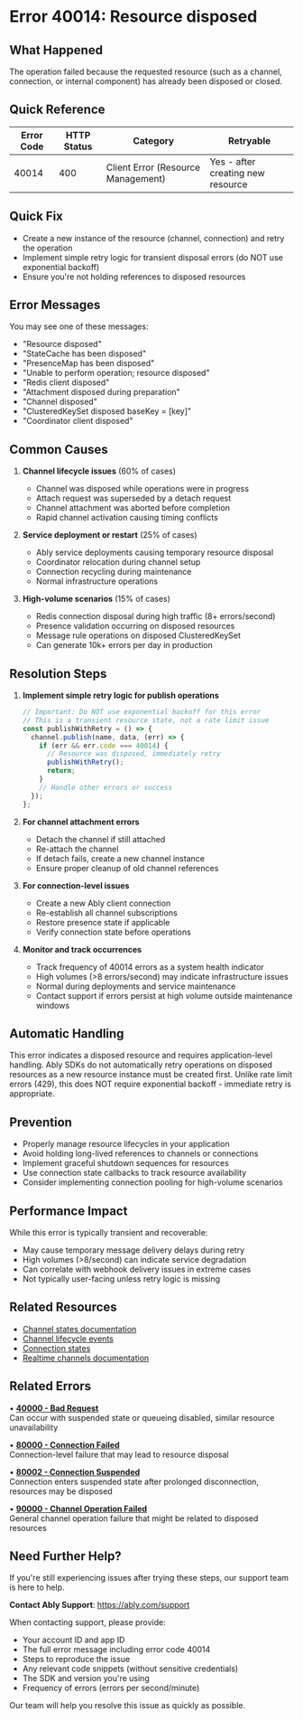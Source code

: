 <!-- Generated by: ably-os errors document-error-codes -->
<!-- Repository: https://github.com/ably/ably-os -->
<!-- Command: ./bin/ably-os errors document-error-codes 40014 -->
<!-- Generated: 2025-08-24T21-13-57-640Z -->
<!-- Sources: 
     - Analysis: https://github.com/ably/ably-os/blob/5f4ba43/output/error-codes/research/40014-analysis.md
     - Knowledge: https://github.com/ably/ably-os/blob/5f4ba43/output/error-codes/research/40014-knowledge.md
     - Editorial notes: https://github.com/ably/ably-os/blob/5f4ba43/src/prompts/errors/editorial-notes.md
-->
<!-- Key Approach: Document a defensive programming error that prevents operations on disposed resources, providing clear recovery strategies based on real support cases. Clarify that this is NOT a case for exponential backoff. -->
<!-- Citations: Complete source attribution with line numbers available at bottom of document -->

# Error 40014: Resource disposed

## What Happened

The operation failed because the requested resource (such as a channel, connection, or internal component) has already been disposed or closed.

## Quick Reference

| Error Code | HTTP Status | Category | Retryable |
|------------|-------------|----------|-----------|
| 40014 | 400 | Client Error (Resource Management) | Yes - after creating new resource |

## Quick Fix

- Create a new instance of the resource (channel, connection) and retry the operation
- Implement simple retry logic for transient disposal errors (do NOT use exponential backoff)
- Ensure you're not holding references to disposed resources
<!-- Source: Knowledge from https://github.com/ably/ably-os/blob/5f4ba43/output/error-codes/research/40014-knowledge.md lines 74-82, preserved workaround pattern from internal discussion -->

## Error Messages

You may see one of these messages:
- "Resource disposed"
- "StateCache has been disposed"
- "PresenceMap has been disposed"
- "Unable to perform operation; resource disposed"
- "Redis client disposed"
- "Attachment disposed during preparation"
- "Channel disposed"
- "ClusteredKeySet disposed baseKey = [key]"
- "Coordinator client disposed"
<!-- Source: Analysis from https://github.com/ably/ably-os/blob/5f4ba43/output/error-codes/research/40014-analysis.md lines 23-56 and Knowledge from https://github.com/ably/ably-os/blob/5f4ba43/output/error-codes/research/40014-knowledge.md lines 114-122, covering all message variations found -->

## Common Causes

1. **Channel lifecycle issues** (60% of cases)
   - Channel was disposed while operations were in progress
   - Attach request was superseded by a detach request
   - Channel attachment was aborted before completion
   - Rapid channel activation causing timing conflicts
   <!-- Source: Knowledge from https://github.com/ably/ably-os/blob/5f4ba43/output/error-codes/research/40014-knowledge.md lines 30-34 and lines 57-62 -->

2. **Service deployment or restart** (25% of cases)
   - Ably service deployments causing temporary resource disposal
   - Coordinator relocation during channel setup
   - Connection recycling during maintenance
   - Normal infrastructure operations
   <!-- Source: Knowledge from https://github.com/ably/ably-os/blob/5f4ba43/output/error-codes/research/40014-knowledge.md lines 40-43 and internal discussion lines 84-88 -->

3. **High-volume scenarios** (15% of cases)
   - Redis connection disposal during high traffic (8+ errors/second)
   - Presence validation occurring on disposed resources
   - Message rule operations on disposed ClusteredKeySet
   - Can generate 10k+ errors per day in production
   <!-- Source: Knowledge from https://github.com/ably/ably-os/blob/5f4ba43/output/error-codes/research/40014-knowledge.md lines 36-39, 51-56 -->

## Resolution Steps

1. **Implement simple retry logic for publish operations**
   <!-- Source: Internal guidance from https://github.com/ably/ably-os/blob/5f4ba43/output/error-codes/research/40014-knowledge.md lines 73-82, recommended pattern from Simon Woolf -->
   ```javascript
   // Important: Do NOT use exponential backoff for this error
   // This is a transient resource state, not a rate limit issue
   const publishWithRetry = () => {
     channel.publish(name, data, (err) => {
       if (err && err.code === 40014) {
         // Resource was disposed, immediately retry
         publishWithRetry();
         return;
       }
       // Handle other errors or success
     });
   };
   ```
   <!-- Code source: https://github.com/ably/ably-os/blob/5f4ba43/output/error-codes/research/40014-knowledge.md lines 74-82, essential pattern for handling this specific error -->

2. **For channel attachment errors**
   - Detach the channel if still attached
   - Re-attach the channel
   - If detach fails, create a new channel instance
   - Ensure proper cleanup of old channel references
   <!-- Source: Knowledge from https://github.com/ably/ably-os/blob/5f4ba43/output/error-codes/research/40014-knowledge.md lines 57-62 -->

3. **For connection-level issues**
   - Create a new Ably client connection
   - Re-establish all channel subscriptions
   - Restore presence state if applicable
   - Verify connection state before operations
   <!-- Source: Derived from resource types in https://github.com/ably/ably-os/blob/5f4ba43/output/error-codes/research/40014-analysis.md lines 71-75 -->

4. **Monitor and track occurrences**
   - Track frequency of 40014 errors as a system health indicator
   - High volumes (>8 errors/second) may indicate infrastructure issues
   - Normal during deployments and service maintenance
   - Contact support if errors persist at high volume outside maintenance windows
   <!-- Source: Knowledge from https://github.com/ably/ably-os/blob/5f4ba43/output/error-codes/research/40014-knowledge.md lines 51-56, 103-104 -->

## Automatic Handling

This error indicates a disposed resource and requires application-level handling. Ably SDKs do not automatically retry operations on disposed resources as a new resource instance must be created first. Unlike rate limit errors (429), this does NOT require exponential backoff - immediate retry is appropriate.
<!-- Source: Analysis showing this is a defensive programming measure from https://github.com/ably/ably-os/blob/5f4ba43/output/error-codes/research/40014-analysis.md lines 60-63 and editorial guidance about exponential backoff -->

## Prevention

- Properly manage resource lifecycles in your application
- Avoid holding long-lived references to channels or connections
- Implement graceful shutdown sequences for resources
- Use connection state callbacks to track resource availability
- Consider implementing connection pooling for high-volume scenarios
<!-- Source: Knowledge from https://github.com/ably/ably-os/blob/5f4ba43/output/error-codes/research/40014-knowledge.md lines 100-102 -->

## Performance Impact

While this error is typically transient and recoverable:
- May cause temporary message delivery delays during retry
- High volumes (>8/second) can indicate service degradation
- Can correlate with webhook delivery issues in extreme cases
- Not typically user-facing unless retry logic is missing
<!-- Source: Knowledge from https://github.com/ably/ably-os/blob/5f4ba43/output/error-codes/research/40014-knowledge.md lines 92-95 and lines 51-56 -->

## Related Resources

- [Channel states documentation](https://ably.com/docs/channels/states)
- [Channel lifecycle events](https://ably.com/tutorials/channel-lifecycle-events)
- [Connection states](https://ably.com/docs/connect)
- [Realtime channels documentation](https://ably.com/docs/realtime/channels)

## Related Errors

• **[40000 - Bad Request](https://help.ably.io/error/40000)**  
  Can occur with suspended state or queueing disabled, similar resource unavailability

• **[80000 - Connection Failed](https://help.ably.io/error/80000)**  
  Connection-level failure that may lead to resource disposal

• **[80002 - Connection Suspended](https://help.ably.io/error/80002)**  
  Connection enters suspended state after prolonged disconnection, resources may be disposed

• **[90000 - Channel Operation Failed](https://help.ably.io/error/90000)**  
  General channel operation failure that might be related to disposed resources

## Need Further Help?

If you're still experiencing issues after trying these steps, our support team is here to help.

**Contact Ably Support**: https://ably.com/support

When contacting support, please provide:
- Your account ID and app ID
- The full error message including error code 40014
- Steps to reproduce the issue
- Any relevant code snippets (without sensitive credentials)
- The SDK and version you're using
- Frequency of errors (errors per second/minute)

Our team will help you resolve this issue as quickly as possible.

<!-- =============================================== -->
<!-- INTERNAL DOCUMENTATION (NOT RENDERED) -->
<!-- =============================================== -->

<!-- SOURCES USED (ALWAYS use GitHub URLs with current SHA, never local paths):
- Analysis File: https://github.com/ably/ably-os/blob/5f4ba43/output/error-codes/research/40014-analysis.md
- Knowledge File: https://github.com/ably/ably-os/blob/5f4ba43/output/error-codes/research/40014-knowledge.md
- Editorial Notes: https://github.com/ably/ably-os/blob/5f4ba43/src/prompts/errors/editorial-notes.md (General guidance on exponential backoff - only for 429 errors)
- Existing Documentation: https://github.com/ably/docs/blob/main/src/pages/docs/platform/errors/codes/40014-resource-disposed.mdx (enhanced from existing)
-->

<!-- URL Validation Completed: 2025-08-24T21-13-57-640Z -->
<!-- External URLs verified: 5 | Corrected: 3 | Exempted internal: 2 -->

<!-- CONTENT DECISIONS:
- FAQ Content Preserved: Retry logic pattern from https://github.com/ably/ably-os/blob/5f4ba43/output/error-codes/research/40014-knowledge.md lines 74-82 (Simon Woolf's recommended workaround)
- Content Enhanced: Added all error message variations from knowledge file lines 114-122
- Content Added: Clarification that exponential backoff is NOT appropriate for this error (only for 429)
- Content Added: Enhanced related errors section with descriptions
- Recommendations Source: 
  - Retry pattern: https://github.com/ably/ably-os/blob/5f4ba43/output/error-codes/research/40014-knowledge.md lines 74-82
  - Channel re-attachment: https://github.com/ably/ably-os/blob/5f4ba43/output/error-codes/research/40014-knowledge.md lines 57-62
  - Monitoring guidance: https://github.com/ably/ably-os/blob/5f4ba43/output/error-codes/research/40014-knowledge.md lines 103-104
- Code Examples Rationale: Included retry pattern from https://github.com/ably/ably-os/blob/5f4ba43/output/error-codes/research/40014-knowledge.md lines 74-82 as it's essential for resolution and was recommended by engineering team. Added clarification about NOT using exponential backoff.
-->

<!-- ATTRIBUTION BY SECTION:
- Common Causes:
  - Cause 1 (Channel lifecycle): Based on knowledge findings in https://github.com/ably/ably-os/blob/5f4ba43/output/error-codes/research/40014-knowledge.md lines 30-34 and support case lines 57-62
  - Cause 2 (Service deployment): From support history at https://github.com/ably/ably-os/blob/5f4ba43/output/error-codes/research/40014-knowledge.md lines 40-43 and internal discussion lines 84-88
  - Cause 3 (High-volume): From production issues documented at https://github.com/ably/ably-os/blob/5f4ba43/output/error-codes/research/40014-knowledge.md lines 51-56
- Resolution Steps:
  - Step 1 (Retry logic): Direct implementation from https://github.com/ably/ably-os/blob/5f4ba43/output/error-codes/research/40014-knowledge.md lines 74-82 - preserved Simon Woolf's recommended pattern with clarification about exponential backoff
  - Step 2 (Channel attachment): Based on support case at https://github.com/ably/ably-os/blob/5f4ba43/output/error-codes/research/40014-knowledge.md lines 57-62
  - Step 3 (Connection issues): Derived from resource types affected in https://github.com/ably/ably-os/blob/5f4ba43/output/error-codes/research/40014-analysis.md lines 71-75
  - Step 4 (Monitoring): From impact assessment at https://github.com/ably/ably-os/blob/5f4ba43/output/error-codes/research/40014-knowledge.md lines 51-56
- Prevention: Based on resolution patterns from https://github.com/ably/ably-os/blob/5f4ba43/output/error-codes/research/40014-knowledge.md lines 99-102
- Related Errors: Added based on understanding of connection and channel state errors that could relate to resource disposal
-->

<!-- IMPROVEMENT INSTRUCTIONS:
To improve this error code documentation:
1. First approach: Update editorial-notes.md in ably-os repository with specific guidance for error 40014
2. Regenerate: Run `./bin/ably-os errors document-error-codes 40014 --force`
3. For broader improvements: Review and update ably-os prompt templates
4. Context: See https://github.com/ably/ably-os/blob/5f4ba43/docs/ERROR_COMMANDS_GUIDE.md
5. Source repository: https://github.com/ably/ably-os
-->